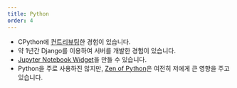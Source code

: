 ```yaml
---
title: Python
order: 4
---
```

- CPython에 [컨트리뷰팅](https://github.com/python/cpython/pull/3085)한 경험이 있습니다.
- 약 1년간 Django를 이용하여 서버를 개발한 경험이 있습니다.
- [Jupyter Notebook Widget](https://github.com/hahnlee/ipytracer)을 만들 수 있습니다.
- Python을 주로 사용하진 않지만, [Zen of Python](https://www.python.org/dev/peps/pep-0020/)은 여전히 저에게 큰 영향을 주고 있습니다.
